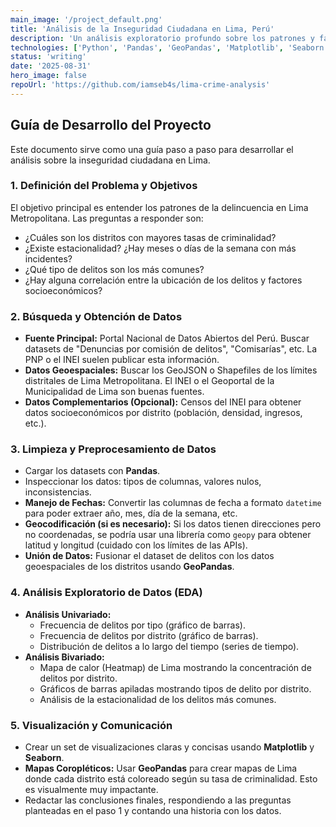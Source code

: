 ```yaml
---
main_image: '/project_default.png'
title: 'Análisis de la Inseguridad Ciudadana en Lima, Perú'
description: 'Un análisis exploratorio profundo sobre los patrones y factores de la delincuencia en Lima, Perú.'
technologies: ['Python', 'Pandas', 'GeoPandas', 'Matplotlib', 'Seaborn']
status: 'writing'
date: '2025-08-31'
hero_image: false
repoUrl: 'https://github.com/iamseb4s/lima-crime-analysis'
---
```


## Guía de Desarrollo del Proyecto

Este documento sirve como una guía paso a paso para desarrollar el análisis sobre la inseguridad ciudadana en Lima.

### 1. Definición del Problema y Objetivos

El objetivo principal es entender los patrones de la delincuencia en Lima Metropolitana. Las preguntas a responder son:

- ¿Cuáles son los distritos con mayores tasas de criminalidad?
- ¿Existe estacionalidad? ¿Hay meses o días de la semana con más incidentes?
- ¿Qué tipo de delitos son los más comunes?
- ¿Hay alguna correlación entre la ubicación de los delitos y factores socioeconómicos?

### 2. Búsqueda y Obtención de Datos

- **Fuente Principal:** Portal Nacional de Datos Abiertos del Perú. Buscar datasets de "Denuncias por comisión de delitos", "Comisarías", etc. La PNP o el INEI suelen publicar esta información.
- **Datos Geoespaciales:** Buscar los GeoJSON o Shapefiles de los límites distritales de Lima Metropolitana. El INEI o el Geoportal de la Municipalidad de Lima son buenas fuentes.
- **Datos Complementarios (Opcional):** Censos del INEI para obtener datos socioeconómicos por distrito (población, densidad, ingresos, etc.).

### 3. Limpieza y Preprocesamiento de Datos

- Cargar los datasets con **Pandas**.
- Inspeccionar los datos: tipos de columnas, valores nulos, inconsistencias.
- **Manejo de Fechas:** Convertir las columnas de fecha a formato `datetime` para poder extraer año, mes, día de la semana, etc.
- **Geocodificación (si es necesario):** Si los datos tienen direcciones pero no coordenadas, se podría usar una librería como `geopy` para obtener latitud y longitud (cuidado con los límites de las APIs).
- **Unión de Datos:** Fusionar el dataset de delitos con los datos geoespaciales de los distritos usando **GeoPandas**.

### 4. Análisis Exploratorio de Datos (EDA)

- **Análisis Univariado:**
  - Frecuencia de delitos por tipo (gráfico de barras).
  - Frecuencia de delitos por distrito (gráfico de barras).
  - Distribución de delitos a lo largo del tiempo (series de tiempo).
- **Análisis Bivariado:**
  - Mapa de calor (Heatmap) de Lima mostrando la concentración de delitos por distrito.
  - Gráficos de barras apiladas mostrando tipos de delito por distrito.
  - Análisis de la estacionalidad de los delitos más comunes.

### 5. Visualización y Comunicación

- Crear un set de visualizaciones claras y concisas usando **Matplotlib** y **Seaborn**.
- **Mapas Coropléticos:** Usar **GeoPandas** para crear mapas de Lima donde cada distrito está coloreado según su tasa de criminalidad. Esto es visualmente muy impactante.
- Redactar las conclusiones finales, respondiendo a las preguntas planteadas en el paso 1 y contando una historia con los datos.
